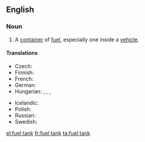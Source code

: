 ==English==

===Noun===
{{en-noun|head=[[fuel]] [[tank]]}}

# A [[container]] of [[fuel]], especially one inside a [[vehicle]].

====Translations====
{{trans-top|a container of fuel}}
* Czech: {{t|cs|palivová nádrž|f}}
* Finnish: {{t-|fi|polttoainesäiliö}}
* French: {{t|fr|réservoir à carburant|m}}
* German: {{t|de|Kraftstofftank|m}}
* Hungarian: {{t-|hu|üzemanyagtartály}}, {{t+|hu|benzintartály}}, {{t-|hu|benzintank}}, {{t+|hu|tank}}
{{trans-mid}}
* Icelandic: {{t-|is|eldsneytistankur|m}}
* Polish: {{t|pl|zbiornik paliwa|m}}
* Russian: {{t|ru|топливный бак|m|tr=tóplivnyj bak|sc=Cyrl}}
* Swedish: {{t-|sv|bränsletank|c}}
{{trans-bottom}}

[[el:fuel tank]]
[[fr:fuel tank]]
[[ta:fuel tank]]